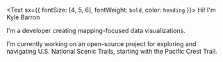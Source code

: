 <Text sx={{ fontSize: [4, 5, 6], fontWeight: `bold`, color: `heading` }}>
  Hi! I'm Kyle Barron
</Text>

I'm a developer creating mapping-focused data visualizations.

I'm currently working on an open-source project for exploring and navigating
U.S. National Scenic Trails, starting with the Pacific Crest Trail.
